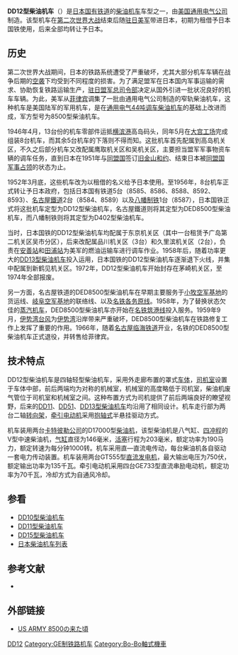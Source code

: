 {{Infobox Locomotive
| name = DD12
| image = US ARMY8500 JNR-DD12.jpg
| caption = US ARMY 8584号机车
| type = [[柴油机车|柴油机车]]
| origin = {{USA}}
| builder = [[通用电气|通用电气]]
| buildmodel = 
| serialnumber = 
| builddate = 1945年
| totalproduction  = 
| user = {{flagicon|JPN}} [[日本国有铁道|日本国有铁道]]
| uicclass = Bo'Bo'
| gauge = 1,067毫米
| wheeldiameter = 
| axleload = 
| wheelbase =
| minimumcurve = 
| length = 10,668毫米
| width = 2,767毫米
| height = 3,585毫米
| framesize = 
| weight = 47吨
| fuelcap = 
| lubecap = 
| watercap = 
| sandcap = 
| enginepower = 2 × 180马力（134千瓦）
| enginetype = 2 × D-17000
| transmission = 直—直流电
| generator = 2 × GT-555
| tractionmotors = 4 × GE-733
| topspeed = 56公里/小时
| sustainedspeed = 
| poweroutput = 
| tractiveeffort = 
| locobrakes =
| locobrakepower = 
| locobrakeforce = 
| trainbrakes = 
| safety = 
| notes =
}}
'''DD12型柴油机车'''（{{lang-ja|DD12形ディーゼル機関車}}）是[[日本国有铁道|日本国有铁道]]的[[柴油机车|柴油机车]]车型之一，由[[美国|美国]][[通用电气公司|通用电气公司]]制造。该型机车在[[第二次世界大战|第二次世界大战]]结束后随[[驻日美军|驻日美军]]带进日本，初期为租借予日本国铁使用，后来全部均转让予日本。

==历史==
第二次世界大战期间，日本的铁路系统遭受了严重破坏，尤其大部分机车车辆在战争后期的[[空袭|空袭]]下均受到不同程度的损害。为了满足盟军在日本国内军事运输的需求、协助恢复铁路运输生产，[[驻日盟军总司令|驻日盟军总司令部]]决定从国外引进一批状况良好的机车车辆。为此，美军从[[菲律宾|菲律宾]]调集了一批由通用电气公司制造的窄轨柴油机车，这种机车是美国陆军的军用机车，是在[[通用电气44吨调车柴油机车|通用电气44吨调车柴油机车]]的基础上改进而成，军方型号为8500型柴油机车。

1946年4月，13台份的机车零部件运抵[[横滨港|横滨港]]高岛码头，同年5月在[[大宫工场|大宫工场]]完成组装8台机车，而其余5台机车的下落则不得而知。这批机车首先配属到高岛机关区，不久之后部分机车又改配属鹰取机关区和吴机关区，主要担当盟军军事物资车辆的调车任务，直到日本在1951年与[[同盟國_(第二次世界大戰)|同盟国]]签订[[旧金山和约|旧金山和约]]、结束日本被[[同盟國軍事佔領日本|同盟国军事占领]]的状态为止。

1952年3月底，这些机车改为以租借的名义给予日本使用。至1956年，8台机车正式转让予日本政府，包括日本国有铁道5台（8585、8586、8588、8592、8593）、[[名古屋鐵道|名古屋鐵道]]2台（8584、8589）以及[[八幡制铁|八幡制铁]]1台（8587），日本国铁正式将这批机车定型为DD12型柴油机车，名古屋鐵道则将其定型为DED8500型柴油机车，而八幡制铁则将其定型为D402型柴油机车。

当时，日本国铁的DD12型柴油机车均配属于东京机关区（其中一台租赁予广岛第二机关区吴市分区），后来改配属品川机关区（3台）和久里滨机关区（2台），负责在[[安善站|安善站]]和[[田浦站|田浦站]]为美军的燃油运输车进行调车作业。1958年后，随着功率更大的[[日本国铁DD13型柴油机车|DD13型柴油机车]]投入运用，日本国铁的DD12型柴油机车逐渐退下火线，并集中配属到新鹤见机关区。1972年，DD12型柴油机车开始封存在茅崎机关区，至1974年全部报废。

另一方面，名古屋铁道的DED8500型柴油机车在早期主要服务于[[小牧空军基地|小牧空军基地]]的货运线、[[岐阜空军基地|岐阜空军基地]]的联络线、以及[[名铁各务原线|名铁各务原线]]。1958年，为了替换状态欠佳的[[蒸汽机车|蒸汽机车]]，DED8500型柴油机车亦开始在[[名铁筑港线|名铁筑港线]]投入服务。1959年9月，[[伊势湾台风|伊势湾台风]]为[[伊势湾|伊势湾]]沿岸带来严重破坏，DED8500型柴油机车在铁路修复工作上发挥了重要的作用。1966年，随着[[名古屋临海铁道|名古屋临海铁道]]开业，名铁的DED8500型柴油机车正式退役，并转售给菲律宾。

== 技术特点 ==
DD12型柴油机车是四轴轻型柴油机车，采用外走廊布置的罩式[[车体|车体]]，[[司机室|司机室]]设置于车体中部，前后两端均为对称的机械室，机械室的高度略低于司机室，柴油机废气管位于司机室和机械室之间。这种布置方式为司机提供了前后两端良好的瞭望视野，后来的[[日本国铁DD11型柴油机车|DD11]]、[[日本国铁DD51型柴油机车|DD51]]、[[日本国铁DD13型柴油机车|DD13型柴油机车]]均沿用了相同设计。机车走行部为两台二轴[[转向架|转向架]]，[[牵引电动机|牵引电动机]]采用[[抱轴式|抱轴式]]半悬挂驱动方式。

机车装用两台[[卡特彼勒公司|卡特彼勒公司]]的D17000型[[柴油机|柴油机]]，该型柴油机是八气缸、[[四冲程|四冲程]]的V型中速柴油机，[[气缸|气缸]]直径为146毫米，[[活塞|活塞]]行程为203毫米，额定功率为190马力，额定转速为每分钟1000转。机车采用直—直流电传动，每台柴油机各自驱动一套电力传动装置。机车装用两台GT555型[[直流发电机|直流发电机]]，最大输出电压为750伏，额定输出功率为135千瓦。牵引电动机采用四台GE733型直流串励电动机，额定功率为70千瓦，冷却方式为自通风冷却。

== 参看 ==
{{Portal|日本鐵路|JR Rail ja.svg}}
* [[日本国铁DD10型柴油机车|DD10型柴油机车]]
* [[日本国铁DD11型柴油机车|DD11型柴油机车]]
* [[日本国铁DD15型柴油机车|DD15型柴油机车]]
* [[日本柴油机车列表|日本柴油机车列表]]

== 参考文献 ==
*{{cite journal | author = 久保敏 | title = 開発期の電気式ディーゼル機関車 | journal = 鉄道ピクトリアル | volume =  | issue =  | pages =  | publisher = 電気車研究会 | location =  | language = ja  |date=1996年5月}}

== 外部链接 ==
* {{ja}}[http://www15.plala.or.jp/hidekih/usarmy.html US ARMY 8500の来た頃] {{Wayback|url=http://www15.plala.or.jp/hidekih/usarmy.html |date=20201227032213 }}

{{日本國鐵柴油機車}}

{{DEFAULTSORT:JNR DD12}}
[[Category:日本國有鐵道柴油機車|DD12]]
[[Category:GE制铁路机车|Category:GE制铁路机车]]
[[Category:Bo-Bo軸式機車|Category:Bo-Bo軸式機車]]